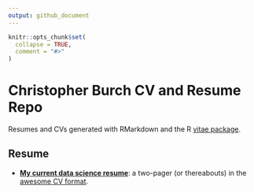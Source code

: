 ```yaml
---
output: github_document
---
```


<!-- README.md is generated from README.Rmd. Please edit that file -->

```r
knitr::opts_chunk$set(
  collapse = TRUE,
  comment = "#>"
)
```

# Christopher Burch CV and Resume Repo  

<!-- badges: start -->
<!-- badges: end -->

Resumes and CVs generated with RMarkdown and the R 
[vitae package](https://github.com/mitchelloharawild/vitae).  

##  Resume  
- [**My current data science resume**](https://github.com/burch-cm/resume/blob/master/data%20science%20CV/Data-Science-CV.pdf): a two-pager (or thereabouts) in the [awesome CV format](https://github.com/rainsworth/awesomeCV).

